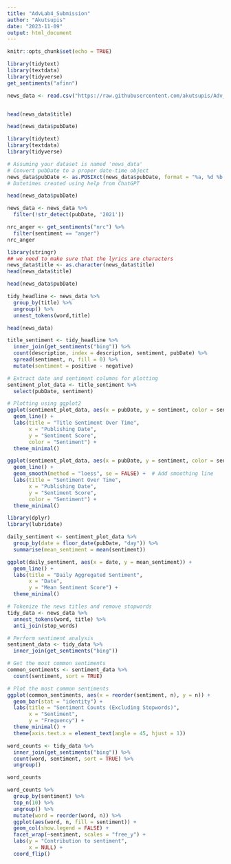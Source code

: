 ---
title: "AdvLab4_Submission"
author: "Akutsupis"
date: "2023-11-09"
output: html_document
---

```{r setup, include=FALSE}
knitr::opts_chunk$set(echo = TRUE)
```

```{r}
library(tidytext)
library(textdata)
library(tidyverse)
get_sentiments("afinn")
```

```{r}
news_data <- read.csv("https://raw.githubusercontent.com/akutsupis/Adv_Geovis_Lab4/main/bbc_news.csv")
```

```{r}
```

```{r}
head(news_data$title)
```

```{r}
head(news_data$pubDate)
```

```{r}
library(tidytext)
library(textdata)
library(tidyverse)

# Assuming your dataset is named 'news_data'
# Convert pubDate to a proper date-time object
news_data$pubDate <- as.POSIXct(news_data$pubDate, format = "%a, %d %b %Y %H:%M:%S", tz = "GMT")
# Datetimes created using help from ChatGPT
```

```{r}
head(news_data$pubDate)
```

```{r}
news_data <- news_data %>%
  filter(!str_detect(pubDate, '2021'))
```

```{r}
nrc_anger <- get_sentiments("nrc") %>% 
  filter(sentiment == "anger")
nrc_anger
```

```{r}
library(stringr)
## we need to make sure that the lyrics are characters
news_data$title <- as.character(news_data$title)
head(news_data$title)
```

```{r}
head(news_data$pubDate)
```

```{r}
tidy_headline <- news_data %>%
  group_by(title) %>%
  ungroup() %>%
  unnest_tokens(word,title)
```

```{r}
head(news_data)
```

```{r}
title_sentiment <- tidy_headline %>%
  inner_join(get_sentiments("bing")) %>%
  count(description, index = description, sentiment, pubDate) %>%
  spread(sentiment, n, fill = 0) %>%
  mutate(sentiment = positive - negative)
```

```{r}
# Extract date and sentiment columns for plotting
sentiment_plot_data <- title_sentiment %>%
  select(pubDate, sentiment)

# Plotting using ggplot2
ggplot(sentiment_plot_data, aes(x = pubDate, y = sentiment, color = sentiment)) +
  geom_line() +
  labs(title = "Title Sentiment Over Time",
       x = "Publishing Date",
       y = "Sentiment Score",
       color = "Sentiment") +
  theme_minimal()
```

```{r}
ggplot(sentiment_plot_data, aes(x = pubDate, y = sentiment, color = sentiment)) +
  geom_line() +
  geom_smooth(method = "loess", se = FALSE) +  # Add smoothing line
  labs(title = "Sentiment Over Time",
       x = "Publishing Date",
       y = "Sentiment Score",
       color = "Sentiment") +
  theme_minimal()

```

```{r}
library(dplyr)
library(lubridate)

daily_sentiment <- sentiment_plot_data %>%
  group_by(date = floor_date(pubDate, "day")) %>%
  summarise(mean_sentiment = mean(sentiment))

ggplot(daily_sentiment, aes(x = date, y = mean_sentiment)) +
  geom_line() +
  labs(title = "Daily Aggregated Sentiment",
       x = "Date",
       y = "Mean Sentiment Score") +
  theme_minimal()
```

```{r}
# Tokenize the news titles and remove stopwords
tidy_data <- news_data %>%
  unnest_tokens(word, title) %>%
  anti_join(stop_words)

# Perform sentiment analysis
sentiment_data <- tidy_data %>%
  inner_join(get_sentiments("bing"))

# Get the most common sentiments
common_sentiments <- sentiment_data %>%
  count(sentiment, sort = TRUE)

# Plot the most common sentiments
ggplot(common_sentiments, aes(x = reorder(sentiment, n), y = n)) +
  geom_bar(stat = "identity") +
  labs(title = "Sentiment Counts (Excluding Stopwords)",
       x = "Sentiment",
       y = "Frequency") +
  theme_minimal() +
  theme(axis.text.x = element_text(angle = 45, hjust = 1))
```

```{r}
word_counts <- tidy_data %>%
  inner_join(get_sentiments("bing")) %>%
  count(word, sentiment, sort = TRUE) %>%
  ungroup()

word_counts
```

```{r}
word_counts %>%
  group_by(sentiment) %>%
  top_n(10) %>%
  ungroup() %>%
  mutate(word = reorder(word, n)) %>%
  ggplot(aes(word, n, fill = sentiment)) +
  geom_col(show.legend = FALSE) +
  facet_wrap(~sentiment, scales = "free_y") +
  labs(y = "Contribution to sentiment",
       x = NULL) +
  coord_flip()
```
